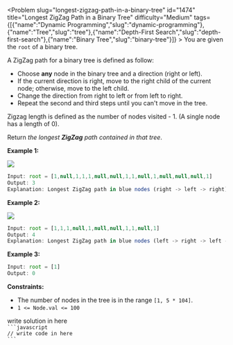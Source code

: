 
<Problem slug="longest-zigzag-path-in-a-binary-tree" id="1474" title="Longest ZigZag Path in a Binary Tree" difficulty="Medium" tags={[{"name":"Dynamic Programming","slug":"dynamic-programming"},{"name":"Tree","slug":"tree"},{"name":"Depth-First Search","slug":"depth-first-search"},{"name":"Binary Tree","slug":"binary-tree"}]} >
    You are given the `root` of a binary tree.

A ZigZag path for a binary tree is defined as follow:

*   Choose **any** node in the binary tree and a direction (right or left).
*   If the current direction is right, move to the right child of the current node; otherwise, move to the left child.
*   Change the direction from right to left or from left to right.
*   Repeat the second and third steps until you can't move in the tree.

Zigzag length is defined as the number of nodes visited - 1. (A single node has a length of 0).

Return _the longest **ZigZag** path contained in that tree_.

**Example 1:**

![](https://assets.leetcode.com/uploads/2020/01/22/sample_1_1702.png)
```javascript 
Input: root = [1,null,1,1,1,null,null,1,1,null,1,null,null,null,1]
Output: 3
Explanation: Longest ZigZag path in blue nodes (right -> left -> right).
```

**Example 2:**

![](https://assets.leetcode.com/uploads/2020/01/22/sample_2_1702.png)
```javascript 
Input: root = [1,1,1,null,1,null,null,1,1,null,1]
Output: 4
Explanation: Longest ZigZag path in blue nodes (left -> right -> left -> right).
```

**Example 3:**

```javascript 
Input: root = [1]
Output: 0
```

**Constraints:**

*   The number of nodes in the tree is in the range `[1, 5 * 104]`.
*   `1 <= Node.val <= 100`
</Problem >

<Solution>
write solution in here
</Solution>

<Code>
```javascript
// write code in here
```
</Code>

<Similar data={[]} />
